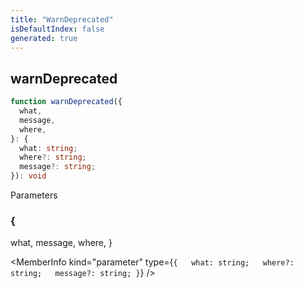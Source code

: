 ```yaml
---
title: "WarnDeprecated"
isDefaultIndex: false
generated: true
---
```



<!-- This file was generated from the CommandKit source. Do not modify. Instead, re-run the "docgen" script -->


## warnDeprecated

<GenerationInfo sourceFile="packages/commandkit/src/utils/warning.ts" sourceLine="28" packageName="commandkit" />



```ts title="Signature"
function warnDeprecated({
  what,
  message,
  where,
}: {
  what: string;
  where?: string;
  message?: string;
}): void
```
Parameters

### \{
  what,
  message,
  where,
}

<MemberInfo kind="parameter" type={`{   what: string;   where?: string;   message?: string; }`} />

